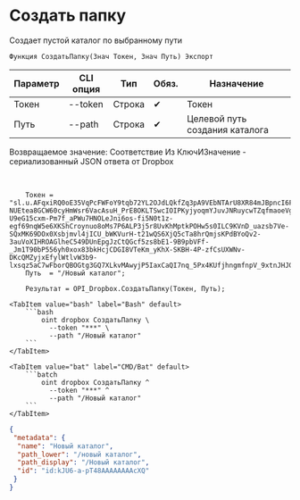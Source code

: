 ﻿---
sidebar_position: 10
---


# Создать папку
 Создает пустой каталог по выбранному пути



`Функция СоздатьПапку(Знач Токен, Знач Путь) Экспорт`

  | Параметр | CLI опция | Тип | Обяз. | Назначение |
  |-|-|-|-|-|
  | Токен | --token | Строка | &#x2714; | Токен |
  | Путь | --path | Строка | &#x2714; | Целевой путь создания каталога |

  
  Возвращаемое значение:   Соответствие Из КлючИЗначение - сериализованный JSON ответа от Dropbox

<br/>




```bsl title="Пример использования для 1С:Предприятие/OneScript"
    Токен = "sl.u.AFqxiRQ0oE35VqPcFWFoY9tqb72YL2OJdLQkfZq3pA9VEbNTArU8XR84mJBpncI6FB8-NUEtea8GCW60cyHmWsr6VacAsuH_PrE8OKLTSwcIOIPKyjyoqmYJuvJNRuycwTZqfmaoeVgoJTXDSYWXGjnMjjt_1iONE_HzBRb1fR2mwnaKsn836EKte1xf9SgyLdzIpZADlgyTlWyVohORC_awdb7wMu0Yt6qifW3R0waIHLMDBzNkC2frUhAvtpWKAMPmYDQfG6ztL4zM76ywvlLM5ecYCTaa9rkBcnQxNgc0f18j-U9eG15cxm-Pm7f_aPWu7HNOLeJni6os-fi5N0t1z-egf69nqW5e6XKShCroynuo8oMs7P6ALP3j5r8UvKhMptkPOHw5s0ILC9KVnD_uazsb7Ve-SQxMK69DOx0Xsbjmvl4jICU_bWKVurH-t21wQS6XjQ5cTa8hrQmjsKPdBYoQv2-3auVoXIHROAGlheC549DUnEpgJzCtQGcf5zs8bE1-9B9pbVFf-_Jm1T90bP556yh0xox83bkHcjCDGI8VTeKm_yKhX-SKBH-4P-zfCsUXWNv-DKcQMZyjxEfylWtlvW3b9-lxsqz5aC7wFborQBOGtg3GQ7XLkvMAwyjP5IaxCaQI7nq_5Px4KUfjhngmfnpV_9xtnJHJG_s6iqKvul6MAKg0PXDI8cbLbkTCLo2aAZ7TGDO8ms8mqIkMJRrI01I...";
    Путь  = "/Новый каталог";

    Результат = OPI_Dropbox.СоздатьПапку(Токен, Путь);
```
    

 <Tabs>
  
    <TabItem value="bash" label="Bash" default>
        ```bash
            oint dropbox СоздатьПапку \
              --token "***" \
              --path "/Новый каталог"
        ```
    </TabItem>
  
    <TabItem value="bat" label="CMD/Bat" default>
        ```batch
            oint dropbox СоздатьПапку ^
              --token "***" ^
              --path "/Новый каталог"
        ```
    </TabItem>
</Tabs>


```json title="Результат"
{
 "metadata": {
  "name": "Новый каталог",
  "path_lower": "/новый каталог",
  "path_display": "/Новый каталог",
  "id": "id:kJU6-a-pT48AAAAAAAAcXQ"
 }
}
```
